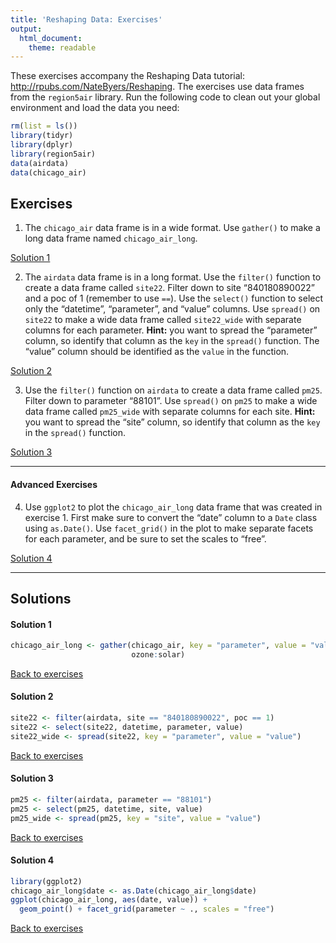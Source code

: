 ```yaml
---
title: 'Reshaping Data: Exercises'
output: 
  html_document: 
    theme: readable
---
```


These exercises accompany the Reshaping Data tutorial: 
<a href="http://rpubs.com/NateByers/Reshaping" target="_blank">
http://rpubs.com/NateByers/Reshaping</a>. The exercises use data frames
from the `region5air` library. Run the following code to clean out your global
environment and load the data you need:

```r
rm(list = ls())
library(tidyr)
library(dplyr)
library(region5air)
data(airdata)
data(chicago_air)
```

## Exercises {#ex}

1. The `chicago_air` data frame is in a wide format. Use `gather()` to make a long
data frame named `chicago_air_long`. 

[Solution 1](#ex1)

2. The `airdata` data frame is in a long format. Use the `filter()` function to
create a data frame called `site22`. Filter down to site "840180890022" and a
poc of 1 (remember to use `==`). Use the `select()` function to select only the
"datetime", "parameter", and "value" columns. Use `spread()` on `site22` to make
a wide data frame called `site22_wide` with separate columns for each parameter.
__Hint:__ you want to spread the "parameter" column, so identify that column as
the `key` in the `spread()` function. The "value" column should be identified as
the `value` in the function.

[Solution 2](#ex2)

3. Use the `filter()` function on `airdata` to create a data frame called `pm25`.
Filter down to parameter "88101". Use `spread()` on `pm25` to make a wide 
data frame called `pm25_wide` with separate columns for each site. __Hint:__ you
want to spread the "site" column, so identify that column as the `key` in the
`spread()` function.

[Solution 3](#ex3)

----------------------------------

#### Advanced Exercises

4. Use `ggplot2` to plot the `chicago_air_long` data frame that was created in 
exercise 1. First make sure to convert the "date" column to a `Date` class using
`as.Date()`. Use `facet_grid()` in the plot to make separate facets for each
parameter, and be sure to set the scales to "free".

[Solution 4](#ex4)




--------------------------------------

## Solutions

#### Solution 1{#ex1}

```r
chicago_air_long <- gather(chicago_air, key = "parameter", value = "value", 
                           ozone:solar)
```

[Back to exercises](#ex)

#### Solution 2{#ex2}

```r
site22 <- filter(airdata, site == "840180890022", poc == 1)
site22 <- select(site22, datetime, parameter, value)
site22_wide <- spread(site22, key = "parameter", value = "value")
```

[Back to exercises](#ex)

#### Solution 3{#ex3}

```r
pm25 <- filter(airdata, parameter == "88101")
pm25 <- select(pm25, datetime, site, value)
pm25_wide <- spread(pm25, key = "site", value = "value")
```


[Back to exercises](#ex)

#### Solution 4{#ex4}

```r
library(ggplot2)
chicago_air_long$date <- as.Date(chicago_air_long$date)
ggplot(chicago_air_long, aes(date, value)) + 
  geom_point() + facet_grid(parameter ~ ., scales = "free")
```

[Back to exercises](#ex)

